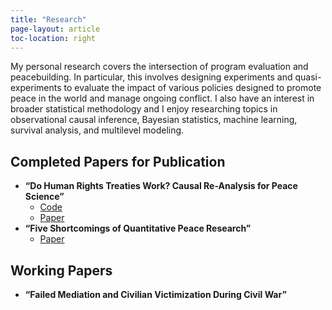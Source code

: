 ```yaml
---
title: "Research"
page-layout: article
toc-location: right
---
```


My personal research covers the intersection of program evaluation and peacebuilding. In particular, this involves designing experiments and quasi-experiments to evaluate the impact of various policies designed to promote peace in the world and manage ongoing conflict. I also have an interest in broader statistical methodology and I enjoy researching topics in observational causal inference, Bayesian statistics, machine learning, survival analysis, and multilevel modeling. 



## Completed Papers for Publication
- **"Do Human Rights Treaties Work? Causal Re-Analysis for Peace Science"** <br>
  - [Code](https://github.com/Brian-Lookabaugh/Human-Rights-Treaties-Project) <br>
  - [Paper](completed-papers/hrt_lookabaugh_23.pdf) <br>
- **"Five Shortcomings of Quantitative Peace Research"** <br>
  - [Paper](completed-papers/shortcomings_lookabaugh_23)


## Working Papers
- **"Failed Mediation and Civilian Victimization During Civil War"**

